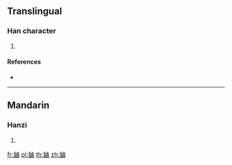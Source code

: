 {{character info/new}}
==Translingual==

===Han character===
{{Han char|rn=167|rad=金|as=11|sn=19|four=81160|canj=CYWI}}

# {{defn|Han|sort=金11}}

====References====
* {{Han ref|kx=1318.290|dkj=40769|dj=1818.210|hdz=64248.060|uh=93C0|ud=37824|bh=F373|bd=62323}}

----

==Mandarin==

===Hanzi===
{{cmn-hanzi|pin=[[lǔ]] ([[lu3]])|wg=lu<sup>3</sup>}}

# {{defn|lang=cmn|sort=金11}}

[[fr:鏀]]
[[pl:鏀]]
[[th:鏀]]
[[zh:鏀]]